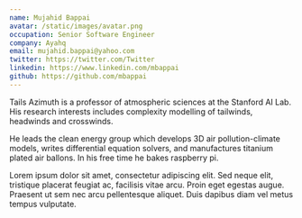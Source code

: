 ```yaml
---
name: Mujahid Bappai
avatar: /static/images/avatar.png
occupation: Senior Software Engineer
company: Ayahq
email: mujahid.bappai@yahoo.com
twitter: https://twitter.com/Twitter
linkedin: https://www.linkedin.com/mbappai
github: https://github.com/mbappai
---
```


Tails Azimuth is a professor of atmospheric sciences at the Stanford AI Lab. His research interests includes complexity modelling of tailwinds, headwinds and crosswinds.

He leads the clean energy group which develops 3D air pollution-climate models, writes differential equation solvers, and manufactures titanium plated air ballons. In his free time he bakes raspberry pi.

Lorem ipsum dolor sit amet, consectetur adipiscing elit. Sed neque elit, tristique placerat feugiat ac, facilisis vitae arcu. Proin eget egestas augue. Praesent ut sem nec arcu pellentesque aliquet. Duis dapibus diam vel metus tempus vulputate.
